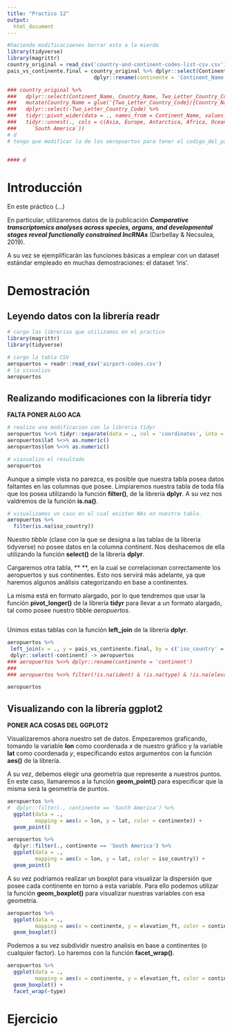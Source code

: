 ```yaml
---
title: "Practico 12"
output:
  html_document
---
```


```r
#haciendo modificacioenes borrar esto a la mierda
library(tidyverse)
library(magrittr)
country_original = read_csv('country-and-continent-codes-list-csv.csv')
pais_vs_continente.final = country_original %>% dplyr::select(Continent_Name, Two_Letter_Country_Code) %>% 
                            dplyr::rename(continente = 'Continent_Name', codigo_pais = 'Two_Letter_Country_Code')

### country_original %>%
###   dplyr::select(Continent_Name, Country_Name, Two_Letter_Country_Code) %>%
###   mutate(Country_Name = glue('{Two_Letter_Country_Code}/{Country_Name}') %>% as.character()) %>%
###   dplyr::select(-Two_Letter_Country_Code) %>%
###   tidyr::pivot_wider(data = ., names_from = Continent_Name, values_from = Country_Name) %>%
###   tidyr::unnest(., cols = c(Asia, Europe, Antarctica, Africa, Oceania, `North America`, 
###     `South America`))
# d
# tengo que modificar la de los aeropuertos para tener el codigo_del_pais, que se llame 'iso_'


#### d
```

# Introducción

En este práctico (...)

En particular, utilizaremos datos de la publicación ***Comparative transcriptomics analyses across species, organs, and developmental stages reveal functionally constrained lncRNAs*** (Darbellay & Necsulea, 2019).

A su vez se ejemplificarán las funciones básicas a emplear con un dataset estándar empleado en muchas demostraciones: el dataset 'iris'.



# Demostración
## Leyendo datos con la librería **readr**

```r
# cargo las librerias que utilizamos en el practico
library(magrittr)
library(tidyverse)

# cargo la tabla CSV
aeropuertos = readr::read_csv('airport-codes.csv')
# la visualizo
aeropuertos
```

## Realizando modificaciones con la librería **tidyr**

**FALTA PONER ALGO ACA**

```r
# realizo una modificacion con la libreria tidyr
aeropuertos %<>% tidyr::separate(data = ., col = 'coordinates', into = c('lon', 'lat'), sep = ', ')
aeropuertos$lat %<>% as.numeric()
aeropuertos$lon %<>% as.numeric()

# viasualizo el resultado
aeropuertos
```

Aunque a simple vista no parezca, es posible que nuestra tabla posea datos faltantes en las columnas que posee. Limpiaremos nuestra tabla de toda fila que los posea utilizando la función **filter()**, de la librería **dplyr**. A su vez nos valdremos de la función **is.na()**.

```r
# visualizamos un caso en el cual existen NAs en nuestra tabla.
aeropuertos %>%
  filter(is.na(iso_country))
```



Nuestro *tibble* (clase con la que se designa a las tablas de la libreria tidyverse) no posee datos en la columna *continent*. Nos deshacemos de ella utilizando la función **select()** de la librería **dplyr**. 

Cargaremos otra tabla, ** **, en la cual se correlacionan correctamente los aeropuertos y sus continentes. Esto nos servirá más adelante, ya que haremos algunos análisis categorizando en base a continentes.

La misma está en formato alargado, por lo que tendremos que usar la función **pivot_longer()** de la librería **tidyr** para llevar a un formato alargado, tal como posee nuestro tibble *aeropuertos*.

```r

```

Unimos estas tablas con la función **left_join** de la librería **dplyr**. 

```r
aeropuertos %>%
 left_join(x = ., y = pais_vs_continente.final, by = c('iso_country' = 'codigo_pais')) %>%
 dplyr::select(-continent) -> aeropuertos
### aeropuertos %<>% dplyr::rename(continente = 'continent')
### 
### aeropuertos %<>% filter(!is.na(ident) & !is.na(type) & !is.na(elevation_ft) & !is.na(continente) & !is.na(iso_country) & !is.na(iso_region) & ### !is.na(municipality) & !is.na(gps_code) & !is.na(iata_code))

aeropuertos

```

## Visualizando con la librería ggplot2

**PONER ACA COSAS DEL GGPLOT2**

Visualizaremos ahora nuestro set de datos. Empezaremos graficando, tomando la variable **lon** como coordenada *x* de nuestro gráfico y la variable **lat** como coordenada *y*, especificando estos argumentos con la función **aes()** de la librería.

A su vez, debemos elegir una geometría que represente a nuestros puntos. En este caso, llamaremos a la función **geom_point()** para especificar que la misma será la geometría de puntos.

```r
aeropuertos %>%
#  dplyr::filter(., continente == 'South America') %>%
  ggplot(data = .,
         mapping = aes(x = lon, y = lat, color = continente)) + 
  geom_point()
```

```r
aeropuertos %>%
  dplyr::filter(., continente == 'South America') %>%
  ggplot(data = .,
         mapping = aes(x = lon, y = lat, color = iso_country)) + 
  geom_point()
```

A su vez podriamos realizar un boxplot para visualizar la dispersión que posee cada continente en torno a esta variable. Para ello podemos utilizar la función **geom_boxplot()** para visualizar nuestras variables con esa geometría.

```r
aeropuertos %>%
  ggplot(data = .,
         mapping = aes(x = continente, y = elevation_ft, color = continente)) + 
  geom_boxplot()
```

Podemos a su vez subdividir nuestro analisis en base a continentes (o cualquier factor). Lo haremos con la función **facet_wrap()**.

```r
aeropuertos %>%
  ggplot(data = .,
         mapping = aes(x = continente, y = elevation_ft, color = continente)) + 
  geom_boxplot() +
  facet_wrap(~type)
```

# Ejercicio

